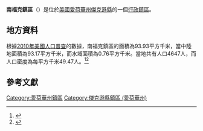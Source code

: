 {{noteTA
|G1=USState
|G2=地名
|G3=Unit
}}
{{Infobox settlement
|official_name            = 南福克鎮區
|native_name = South Fork Township
|settlement_type          = [[行政鎮區|行政鎮區]]
|image_skyline            = Map highlighting South Fork Township, Jackson County, Iowa.jpg
|imagesize                = 250px
|image_map                = 
|mapsize                  = 
|pushpin_map  =USA Iowa
|pushpin_label = 南福克鎮區
|pushpin_label_position   = top
|pushpin_map_caption      = 南福克鎮區在愛荷華州的位置
|subdivision_type         = [[世界政區索引|國家]]
|subdivision_type1        = [[美国州份|州份]]
|subdivision_type2        = [[愛荷華州行政区划|縣]]
|subdivision_name         = [[美国|美国]]
|subdivision_name1        = [[愛荷華州|愛荷華州]]
|subdivision_name2        = [[傑克遜縣_(愛荷華州)|傑克遜縣]]
|elevation_ft             = 686
|elevation_m              = 209
|timezone                 = [[北美中部時區|北美中部時區]]
|area_total_km2           = 93.93
|area_land_km2            = 93.17
|area_water_km2           = 0.76
|area_total_sq_mi         = 
|area_land_sq_mi          = 
|area_water_sq_mi         = 
|population_as_of         = [[2010年美國人口普查|2010]]
|population_footnotes     = 
|population_total         = 4647
|population_density_km2   = auto
|population_density_sq_mi = auto
|utc_offset               = -6
|coordinates              = {{coord|42|05|25|N|90|43|38|W|type:city_region:US-AL_source:GNS-enwiki|display=inline,title}}
| coor_pinpoint           = 
| coordinates_footnotes   = 
|timezone_DST             = CDT
|utc_offset_DST           = -5
|postal_code_type         = [[美國郵區編號|郵區編號]]
|postal_code              = 52060
|area_code                = {{link-en|电话区号563|Area code 563|563}}
|blank_name = [[地名信息系统|GNIS ID]]
|blank_info = 468729
}}
'''南福克鎮區'''（{{lang-en|South Fork Township}}）是位於[[美國|美國]][[愛荷華州|愛荷華州]][[傑克遜縣_(愛荷華州)|傑克遜縣]]的一個[[行政鎮區|行政鎮區]]。

== 地方資料 ==
根據[[2010年美國人口普查|2010年美國人口普查]]的數據，南福克鎮區的面積為93.93平方千米，當中陸地面積為93.17平方千米，而水域面積為0.76平方千米。當地共有人口4647人，而人口密度為每平方千米49.47人。<ref name="GR8">{{cite web|url=http://factfinder2.census.gov|publisher=[[美国人口调查局|美国人口调查局]]|accessdate=2011-05-14|title=American FactFinder|archive-date=2013-09-11|archive-url=https://web.archive.org/web/20130911234518/http://factfinder2.census.gov/|dead-url=no}}</ref><ref>{{cite web|url=https://www.citypopulation.de/en/usa/iowa/admin/|title=USA: Iowa (Counties and Townships) - City Population}}</ref>

== 參考文獻 ==
{{reflist}}

{{傑克遜縣 (愛荷華州)}}

{{DEFAULTSORT:South Fork Township}}
[[Category:愛荷華州鎮區|Category:愛荷華州鎮區]]
[[Category:傑克遜縣鎮區_(愛荷華州)|Category:傑克遜縣鎮區 (愛荷華州)]]

{{Iowa-geo-stub}}